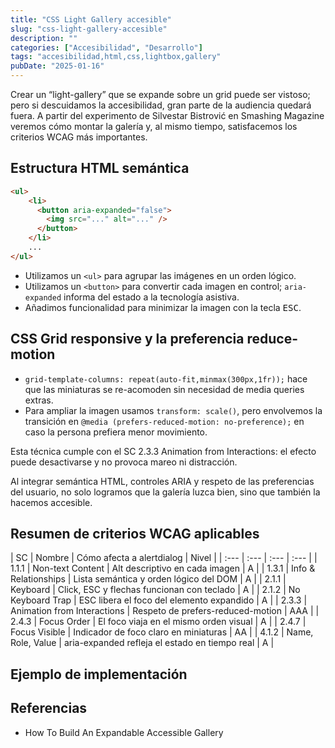 ```yaml
---
title: "CSS Light Gallery accesible"
slug: "css-light-gallery-accesible"
description: ""
categories: ["Accesibilidad", "Desarrollo"]
tags: "accesibilidad,html,css,lightbox,gallery"
pubDate: "2025-01-16"
---
```



Crear un “light-gallery” que se expande sobre un grid puede ser vistoso; pero si descuidamos la accesibilidad, gran parte de la audiencia quedará fuera. A partir del experimento de <ExternalLink href="https://www.smashingmagazine.com/2021/10/build-expandable-accessible-gallery/">Silvestar Bistrović en Smashing Magazine</ExternalLink> veremos cómo montar la galería y, al mismo tiempo, satisfacemos los criterios WCAG más importantes.

## Estructura HTML semántica

```html
<ul>
    <li>
      <button aria-expanded="false">
        <img src="..." alt="..." />
      </button>
    </li>
    ...
</ul>
```

- Utilizamos un `<ul>` para agrupar las imágenes en un orden lógico.
- Utilizamos un `<button>` para convertir cada imagen en control; `aria-expanded` informa del estado a la tecnología asistiva.
- Añadimos funcionalidad para minimizar la imagen con la tecla <kbd>ESC</kbd>.

## CSS Grid responsive y la preferencia reduce-motion

- `grid-template-columns: repeat(auto-fit,minmax(300px,1fr));` hace que las miniaturas se re-acomoden sin necesidad de media queries extras.
- Para ampliar la imagen usamos `transform: scale()`, pero envolvemos la transición en `@media (prefers-reduced-motion: no-preference);` en caso la persona prefiera menor movimiento.

Esta técnica cumple con el SC 2.3.3 <ExternalLink href="https://www.w3.org/WAI/WCAG21/Understanding/animation-from-interactions.html" lang="en">Animation from Interactions</ExternalLink>: el efecto puede desactivarse y no provoca mareo ni distracción.

Al integrar semántica HTML, controles ARIA y respeto de las preferencias del usuario, no solo logramos que la galería luzca bien, sino que también la hacemos accesible.

## Resumen de criterios WCAG aplicables

<HorizontalScroll>
| SC | Nombre | Cómo afecta a alertdialog | Nivel |
| :--- | :--- | :--- | :--- |
| <ExternalLink href="https://www.w3.org/WAI/WCAG21/Understanding/non-text-content.html">1.1.1</ExternalLink> | Non-text Content | Alt descriptivo en cada imagen | A |
| <ExternalLink href="https://www.w3.org/WAI/WCAG21/Understanding/info-and-relationships.html">1.3.1</ExternalLink> | Info & Relationships | Lista semántica y orden lógico del DOM | A |
| <ExternalLink href="https://www.w3.org/WAI/WCAG21/Understanding/keyboard.html">2.1.1</ExternalLink> | Keyboard | Click, ESC y flechas funcionan con teclado | A |
| <ExternalLink href="https://www.w3.org/WAI/WCAG21/Understanding/no-keyboard-trap.html">2.1.2</ExternalLink> | No Keyboard Trap | ESC libera el foco del elemento expandido | A |
| <ExternalLink href="https://www.w3.org/WAI/WCAG21/Understanding/animation-from-interactions.html">2.3.3</ExternalLink> | Animation from Interactions | Respeto de prefers-reduced-motion | AAA |
| <ExternalLink href="https://www.w3.org/WAI/WCAG22/Understanding/focus-order.html">2.4.3</ExternalLink> | Focus Order | El foco viaja en el mismo orden visual | A |
| <ExternalLink href="https://www.w3.org/WAI/WCAG21/Understanding/focus-visible.html">2.4.7</ExternalLink> | Focus Visible | Indicador de foco claro en miniaturas | AA |
| <ExternalLink href="https://www.w3.org/WAI/WCAG21/Understanding/name-role-value.html">4.1.2</ExternalLink> | Name, Role, Value | aria-expanded refleja el estado en tiempo real | A |
</HorizontalScroll>

## Ejemplo de implementación

<LightGallery client:only="react" />

## Referencias

- <ExternalLink href="https://www.smashingmagazine.com/2021/10/build-expandable-accessible-gallery/" lang="en">How To Build An Expandable Accessible Gallery</ExternalLink>
